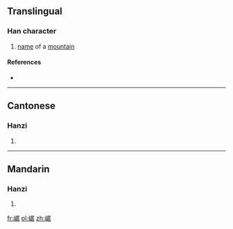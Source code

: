 ==Translingual==

===Han character===
{{Han char|rn=46|rad=山|as=08|sn=11|four=2726<sub>4</sub>|canj=山尸十口 (USJR)|ids=⿰[[山]][[居]]}}

# [[name]] of a [[mountain]]

====References====
* {{Han ref|kx=0313.170|dkj=08167|dj=0614.130|hdz=10784.020|uh=5D0C|ud=23820|bh=D4F9|bd=54521}}

----

==Cantonese==

===Hanzi===
{{yue-hanzi|jyut=[[geoi1]]|y=geui1}}

# {{defn|lang=yue|sort=山08}}

----

==Mandarin==

===Hanzi===
{{cmn-hanzi|pin=[[jū]] ([[ju1]])|wg=chü<sup>1</sup>}}

# {{defn|lang=cmn|sort=山08}}

[[fr:崌]]
[[pl:崌]]
[[zh:崌]]